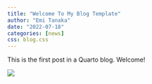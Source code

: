 ```yaml
---
title: "Welcome To My Blog Template"
author: "Emi Tanaka"
date: "2022-07-18"
categories: [news]
css: blog.css
---
```


This is the first post in a Quarto blog. Welcome!

![](thumbnail.jpg)


